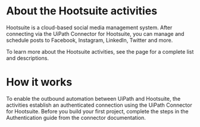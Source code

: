 ﻿# About the Hootsuite activities

Hootsuite is a cloud-based social media management system. After connecting via the UiPath Connector for Hootsuite, you can manage and schedule posts to Facebook, Instagram, LinkedIn, Twitter and more.



To learn more about the Hootsuite activities, see the  page for a complete list and descriptions.

# How it works

To enable the outbound automation between UiPath and Hootsuite, the activities establish an authenticated connection using the UiPath Connector for Hootsuite. Before you build your first project, complete the steps in the Authentication guide from the connector documentation.
